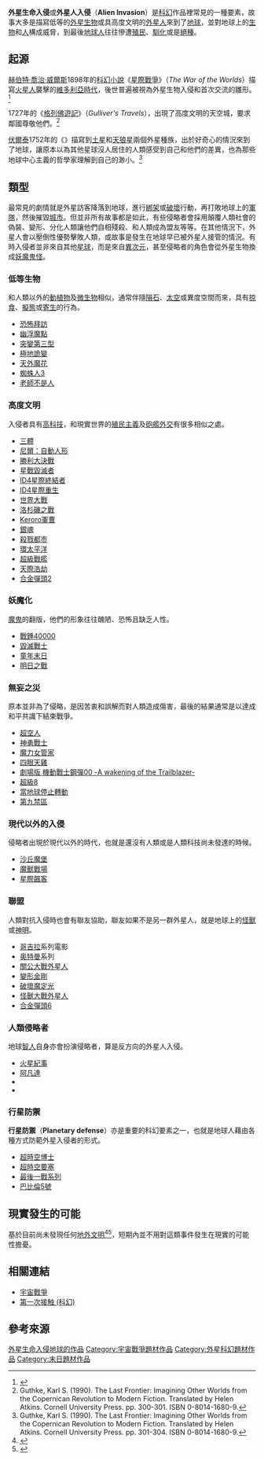{{noteTA
|G1=Show
|G2=TV
|G3=Movie
|G4=Aero
|G5=JP Show
}}
'''外星生命入侵'''或'''外星人入侵'''（'''Alien Invasion'''）是[[科幻|科幻]]作品裡常見的一種要素，故事大多是描寫低等的[[外星生物|外星生物]]或具高度文明的[[外星人|外星人]]來到了[[地球|地球]]，並對地球上的[[生物|生物]]和[[人|人]]構成威脅，到最後[[地球人|地球人]]往往慘遭[[殖民|殖民]]、[[馴化|馴化]]或是[[絕種|絕種]]。

== 起源 ==
[[赫伯特·喬治·威爾斯|赫伯特·喬治·威爾斯]]1898年的[[科幻小說|科幻小說]]《[[星際戰爭|星際戰爭]]》（''The War of the Worlds''）描寫[[火星人|火星人]]襲擊的[[維多利亞時代|維多利亞時代]]，後世普遍被視為外星生物入侵和首次交流的雛形。<ref name="flynn2">{{Cite book | last = Flynn | first = John L. | author-link = John L. Flynn | title = War of the Worlds: From Wells to Spielberg | publisher = Galactic Books | isbn = 0-9769400-0-0 | pages = 18–19 | year = 2005}}</ref>

1727年的《[[格列佛遊記|格列佛遊記]]》（''Gulliver's Travels''），出現了高度文明的天空城，要求鄰國尊敬他們。<ref>Guthke, Karl S. (1990). The Last Frontier: Imagining Other Worlds from the Copernican Revolution to Modern Fiction. Translated by Helen Atkins. Cornell University Press. pp. 300-301. ISBN 0-8014-1680-9.</ref> 

[[伏爾泰|伏爾泰]]1752年的《{{tsl|en|Micromégas|Micromégas}}》描寫到[[土星|土星]]和[[天狼星|天狼星]]兩個外星種族，出於好奇心的情況來到了地球，讓原本以為其他星球沒人居住的人類感受到自己和他們的差異，也為那些地球中心主義的哲學家理解到自己的渺小。<ref>Guthke, Karl S. (1990). The Last Frontier: Imagining Other Worlds from the Copernican Revolution to Modern Fiction. Translated by Helen Atkins. Cornell University Press. pp. 301-304. ISBN 0-8014-1680-9.</ref>

== 類型 ==
最常見的劇情就是外星訪客降落到地球，進行[[綁架|綁架]]或[[破壞|破壞]]行動，再打敗地球上的[[軍隊|軍隊]]，然後摧毀[[城市|城市]]。但並非所有故事都是如此，有些侵略者會採用顛覆人類社會的偽裝、變形、分化人類讓他們自相殘殺、和人類成為盟友等等。在其他情況下，外星人會以壓倒性優勢擊敗人類，或故事是發生在地球早已被外星人接管的情況。有時入侵者並非來自其他[[星球|星球]]，而是來自[[維度|異次元]]，甚至侵略者的角色會從外星生物換成[[妖魔鬼怪|妖魔鬼怪]]。

=== 低等生物 ===
和人類以外的[[動植物|動植物]]及[[微生物|微生物]]相似，通常伴隨[[隕石|隕石]]、[[太空|太空]]或異度空間而來，具有[[掠食|掠食]]、[[擬態|擬態]]或[[寄生|寄生]]的行為。
* [[恐怖拜訪|恐怖拜訪]]
* [[幽浮魔點|幽浮魔點]]
* [[突變第三型|突變第三型]]
* [[極地詭變|極地詭變]]
* [[天外魔花|天外魔花]]
* [[蜘蛛人3|蜘蛛人3]]
* [[老師不是人|老師不是人]]

=== 高度文明 ===
入侵者具有[[高科技|高科技]]，和現實世界的[[殖民主義|殖民主義]]及[[砲艦外交|砲艦外交]]有很多相似之處。
* [[三体系列|三體]]
* [[尼爾：自動人形|尼爾：自動人形]]
* [[勝利大決戰|勝利大決戰]]
* [[星戰毀滅者|星戰毀滅者]]
* [[ID4星際終結者|ID4星際終結者]]
* [[ID4星際重生|ID4星際重生]]
* [[世界大战_(2005年电影)|世界大戰]]
* [[世界異戰|洛杉磯之戰]]
* [[Keroro軍曹|Keroro軍曹]]
* [[銀魂|銀魂]]
* [[殺戮都市|殺戮都市]]
* [[环太平洋_(电影)|環太平洋]]
* [[超級戰艦|超級戰艦]]
* [[天際浩劫|天際浩劫]]
* [[合金彈頭2|合金彈頭2]]

=== 妖魔化 ===
[[魔鬼|魔鬼]]的翻版，他們的形象往往醜陋、恐怖且缺乏人性。
* [[戰錘40000|戰錘40000]]
* [[毀滅戰士|毀滅戰士]]
* [[童年末日|童年末日]]
* [[明日之戰|明日之戰]]

=== 無妄之災 ===
原本並非為了侵略，是因苦衷和誤解而對人類造成傷害，最後的結果通常是以達成和平共識下結束戰爭。
* [[超空人|超空人]]
* [[神勇戰士|神勇戰士]]
* [[魔力女管家|魔力女管家]]
* [[四眼天雞|四眼天雞]]
* [[劇場版_機動戰士鋼彈00_-A_wakening_of_the_Trailblazer-|劇場版 機動戰士鋼彈00 -A wakening of the Trailblazer-]]
* [[超級8|超級8]]
* [[當地球停止轉動|當地球停止轉動]]
* [[第九区|第九禁區]]

=== 現代以外的入侵 ===
侵略者出現於現代以外的時代，也就是還沒有人類或是人類科技尚未發達的時候。
* [[沙丘魔堡_(電影)|沙丘魔堡]]
* [[魔獸戰場|魔獸戰場]]
* [[星際飆客|星際飆客]]

=== 聯盟 ===
人類對抗入侵時也會有聯友協助，聯友如果不是另一群外星人，就是地球上的[[怪獸|怪獸]]或[[神明|神明]]。
* [[哥吉拉|哥吉拉]]系列電影
* [[奥特曼|奥特曼]]系列
* [[戰神_(電影)|關公大戰外星人]]
* [[變形金剛|變形金剛]]
* [[破壞魔定光|破壞魔定光]]
* [[怪獸大戰外星人|怪獸大戰外星人]]
* [[合金彈頭6|合金彈頭6]]

=== 人類侵略者 ===
地球[[智人|智人]]自身亦會扮演侵略者，算是反方向的外星人入侵。
* [[火星紀事|火星紀事]]
* [[阿凡達|阿凡達]]
* {{link-en|星球戰役|Battle for Terra}}{{en}}
* {{tsl|en|Planet 51|第51號星球}}{{en}}

=== 行星防禦 ===
'''行星防禦'''（'''Planetary defense'''）亦是重要的科幻要素之一，也就是地球人藉由各種方式防範外星入侵者的形式。
* [[超時空博士|超時空博士]]
* [[超時空要塞|超時空要塞]]
* [[最後一戰系列|最後一戰系列]]
* [[巴比倫5號|巴比倫5號]]
==現實發生的可能==
{{seeAlso|費米悖論}}
基於目前尚未發現任何[[地外文明|地外文明]]<ref name="WhiteHouse">{{cite web |last=Larson |first=Phil |title=Searching for ET, But No Evidence Yet |url=https://wwws.whitehouse.gov/petitions#!/response/searching-et-no-evidence-yet |date=5 November 2011 |publisher=[[White_House|White House]] |accessdate=6 November 2011 |deadurl=yes |archiveurl=https://web.archive.org/web/20111124052154/https://wwws.whitehouse.gov/Petitions#!/response/searching-et-no-evidence-yet |archivedate=2011-11-24 |df= }}</ref><ref name="Atkinson">{{cite web |last=Atkinson |first=Nancy |title=No Alien Visits or UFO Coverups, White House Says |url=http://www.universetoday.com/90717/no-alien-visits-or-ufo-coverups-white-house-says/ |date=5 November 2011 |publisher=[[UniverseToday|UniverseToday]] |accessdate=6 November 2011 |archive-date=2019-01-18 |archive-url=https://web.archive.org/web/20190118163408/https://www.universetoday.com/90717/no-alien-visits-or-ufo-coverups-white-house-says/ |dead-url=no }}</ref>，短期內並不用對這類事件發生在現實的可能性擔憂。
== 相關連結 ==
* [[宇宙戰爭|宇宙戰爭]]
* [[第一次接触_(科幻)|第一次接触 (科幻)]]

== 參考來源 ==
{{reflist|2}}
{{DEFAULTSORT:Alien Invasion}}
{{阴谋论}}
{{科幻元素|style=wide}}
[[Category:外星生命入侵地球的作品|]]
[[Category:宇宙戰爭題材作品|Category:宇宙戰爭題材作品]]
[[Category:外星科幻題材作品|Category:外星科幻題材作品]]
[[Category:末日題材作品|Category:末日題材作品]]
